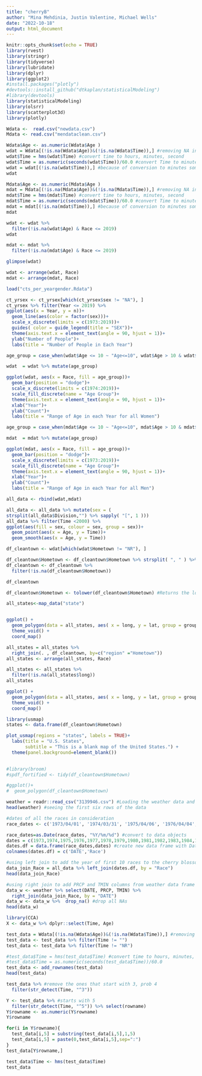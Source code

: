 ```yaml
---
title: "cherryB"
author: "Mina Mehdinia, Justin Valentine, Michael Wells"
date: "2022-10-18"
output: html_document
---
```


```r
knitr::opts_chunk$set(echo = TRUE)
library(rvest)
library(stringr)
library(tidyverse)
library(lubridate)
library(dplyr)
library(ggplot2)
#install.packages("plotly")
#devtools::install_github("dtkaplan/statisticalModeling")
#library(devtools)
library(statisticalModeling)
library(olsrr)
library(scatterplot3d)
library(plotly)
```

```r
Wdata <-  read.csv("newdata.csv")
Mdata <- read.csv("mendataclean.csv")

```

```r
Wdata$Age <- as.numeric(Wdata$Age )
wdat = Wdata[(!is.na(Wdata$Age))&(!is.na(Wdata$Time)),] #removing NA in Age and Time observation
wdat$Time = hms(wdat$Time) #convert time to hours, minutes, second
wdat$Time = as.numeric(seconds(wdat$Time))/60.0 #convert Time to minutes and to double
wdat = wdat[(!is.na(wdat$Time)),] #because of conversion to minutes some data will give NA, and because of that, we remove NA again
wdat

Mdata$Age <- as.numeric(Mdata$Age )
mdat = Mdata[(!is.na(Mdata$Age))&(!is.na(Mdata$Time)),] #removing NA in Age and Time observation
mdat$Time = hms(mdat$Time) #convert time to hours, minutes, second
mdat$Time = as.numeric(seconds(mdat$Time))/60.0 #convert Time to minutes and to double
mdat = mdat[(!is.na(mdat$Time)),] #because of conversion to minutes some data will give NA, and because of that, we remove NA again
mdat
```


```r
wdat <- wdat %>% 
  filter(!is.na(wdat$Age) & Race <= 2019)
wdat

mdat <- mdat %>% 
  filter(!is.na(mdat$Age) & Race <= 2019)
```


```r
glimpse(wdat)
```


```r
wdat <- arrange(wdat, Race)
mdat <- arrange(mdat, Race)

```

```r
load("cts_per_yeargender.Rdata")

ct_yrsex <- ct_yrsex[which(ct_yrsex$sex != "NA"), ]
ct_yrsex %>% filter(Year <= 2019) %>% 
ggplot(aes(x = Year, y = n))+
  geom_line(aes(color = factor(sex)))+
  scale_x_discrete(limits = c(1973:2019))+
  guides( color = guide_legend(title = "SEX"))+
  theme(axis.text.x = element_text(angle = 90, hjust = 1))+
  ylab("Number of People")+
  labs(title = "Number of People in Each Year")
```
```r
age_group = case_when(wdat$Age <= 10 ~ "Age<=10", wdat$Age > 10 & wdat$Age <=20 ~ "10 < Age <= 20", wdat$Age > 20 & wdat$Age <=30 ~ "20 < Age <= 30", wdat$Age > 30 & wdat$Age <=40 ~ "30 < Age <= 40", wdat$Age > 40 & wdat$Age<=50 ~ "40 < Age <= 50", wdat$Age > 50 & wdat$Age <= 60 ~ "50 < Age <= 60",wdat$Age > 60 & wdat$Age <= 70 ~ "60 < Age <= 70",wdat$Age > 70 & wdat$Age <=80 ~ "70 < Age <= 80", wdat$Age > 80 ~ "Age > 80")

wdat  = wdat %>% mutate(age_group)

ggplot(wdat, aes(x = Race, fill = age_group))+
  geom_bar(position = "dodge")+ 
  scale_x_discrete(limits = c(1974:2019))+
  scale_fill_discrete(name = "Age Group")+
  theme(axis.text.x = element_text(angle = 90, hjust = 1))+
  xlab("Year")+
  ylab("Count")+
  labs(title = "Range of Age in each Year for all Women")
```
```r
age_group = case_when(mdat$Age <= 10 ~ "Age<=10", mdat$Age > 10 & mdat$Age <=20 ~ "10 < Age <= 20", mdat$Age > 20 & mdat$Age <=30 ~ "20 < Age <= 30", mdat$Age > 30 & mdat$Age <=40 ~ "30 < Age <= 40", mdat$Age > 40 & mdat$Age<=50 ~ "40 < Age <= 50", mdat$Age > 50 & mdat$Age <= 60 ~ "50 < Age <= 60",mdat$Age > 60 & mdat$Age <= 70 ~ "60 < Age <= 70",mdat$Age > 70 & mdat$Age <=80 ~ "70 < Age <= 80", mdat$Age > 80 ~ "Age > 80")

mdat  = mdat %>% mutate(age_group)

ggplot(mdat, aes(x = Race, fill = age_group))+
  geom_bar(position = "dodge")+ 
  scale_x_discrete(limits = c(1973:2019))+
  scale_fill_discrete(name = "Age Group")+
  theme(axis.text.x = element_text(angle = 90, hjust = 1))+
  xlab("Year")+
  ylab("Count")+
  labs(title = "Range of Age in each Year for all Men")
```
```r
all_data <- rbind(wdat,mdat)
```
```r
all_data <- all_data %>% mutate(sex = (
strsplit(all_data$Division,"") %>% sapply( "[", 1 )))
all_data %>% filter(Time <2000) %>% 
ggplot(aes(fill = sex, colour = sex, group = sex))+
  geom_point(aes(x = Age, y = Time))+
  geom_smooth(aes(x = Age, y = Time))

```


```r
df_cleantown <- wdat[which(wdat$Hometown != "NR"), ]

df_cleantown$Hometown <- df_cleantown$Hometown %>% strsplit( ", " ) %>% sapply( "[", 1 )
df_cleantown <- df_cleantown %>% 
  filter(!is.na(df_cleantown$Hometown))

df_cleantown
```

```r
df_cleantown$Hometown <- tolower(df_cleantown$Hometown) #Returns the lowercase string.

all_states<-map_data("state")


ggplot() +
  geom_polygon(data = all_states, aes( x = long, y = lat, group = group), fill="white", color="grey") +
  theme_void() +
  coord_map()

all_states = all_states %>%
  right_join(. , df_cleantown, by=c("region" ="Hometown"))
all_states <- arrange(all_states, Race)

all_states <- all_states %>% 
  filter(!is.na(all_states$long))
all_states

ggplot() +
  geom_polygon(data = all_states, aes( x = long, y = lat, group = group)) +
  theme_void() +
  coord_map()
```















```r
library(usmap)
states <- data.frame(df_cleantown$Hometown)

plot_usmap(regions = "states", labels = TRUE)+
  labs(title = "U.S. States",
       subtitle = "This is a blank map of the United States.") + 
  theme(panel.background=element_blank()) 
  
```

```r
#library(broom)
#spdf_fortified <- tidy(df_cleantown$Hometown)

#ggplot()+
#  geom_polygon(df_cleantown$Hometown)
```





```r
weather = readr::read_csv("3139946.csv") #Loading the weather data and named it as data
head(weather) #seeing the first six rows of the data
```



```r
#dates of all the races in consideration
race_dates <- c('1973/04/01', '1974/03/31', '1975/04/06', '1976/04/04', '1977/04/03', '1978/04/02', '1979/04/01', '1980/03/30', '1981/04/05', '1982/04/04', '1983/03/27', '1984/04/01', '1985/03/31', '1986/04/06', '1987/04/05', '1988/03/27', '1989/04/02', '1990/04/01', '1991/03/31', '1992/04/05', '1993/04/04', '1994/04/10', '1995/04/09', '1996/03/31', '1997/04/06', '1998/04/05', '1999/04/11', '2000/04/09', '2001/04/08', '2002/04/07', '2003/04/06', '2004/04/04', '2005/04/03', '2006/04/02', '2007/04/01', '2008/04/06', '2009/04/05', '2010/04/11', '2011/04/03', '2012/04/01', '2013/04/07', '2014/04/06' ,'2015/04/12', '2016/04/03', '2017/04/02', '2018/04/07', '2019/04/07')

race_dates=as.Date(race_dates, "%Y/%m/%d") #convert to data objects
dates = c(1973,1974,1975,1976,1977,1978,1979,1980,1981,1982,1983,1984,1985,1986,1987,1988,1989,1990,1991,1992,1993,1994,1995,1996,1997,1998,1999,2000,2001,2002,2003,2004,2005,2006,2007,2008,2009,2010,2011,2012,2013,2014,2015,2016,2017,2018,2019) #create vector of year 
dates.df = data.frame(race_dates,dates) #create new data frame with Date and Year
colnames(dates.df) = c('DATE','Race')
```


```r
#using left join to add the year of first 10 races to the cherry blossom data frame
data_join_Race = all_data %>% left_join(dates.df, by = "Race")
head(data_join_Race)
```

```r
#using right join to add PRCP and TMIN columns from weather data frame to the cherry blossom data frame by the Date.
data_w <- weather %>% select(DATE, PRCP, TMIN) %>% 
  right_join(data_join_Race, by = "DATE")
data_w <- data_w %>%  drop_na() #drop all NAs
head(data_w)
```

```r
library(CCA)
X <- data_w %>% dplyr::select(Time, Age) 
```



```r
test_data = Wdata[(!is.na(Wdata$Age))&(!is.na(Wdata$Time)),] #removing NA in Age and Time observation
test_data <- test_data %>% filter(Time != "")
test_data <- test_data %>% filter(Time != "NR")

#test_data$Time = hms(test_data$Time) #convert time to hours, minutes, second
#test_data$Time = as.numeric(seconds(test_data$Time))/60.0
test_data <- add_rownames(test_data)
head(test_data)
```


```r
test_data %>% #remove the ones that start with 3, prob 4
  filter(str_detect(Time, "^3"))
```


```r
Y <- test_data %>% #starts with 5
  filter(str_detect(Time, "^5")) %>% select(rowname)
Y$rowname <- as.numeric(Y$rowname)
Y$rowname
```


```r
for(i in Y$rowname){
  test_data[i,5] = substring(test_data[i,5],1,5)
  test_data[i,5] = paste(0,test_data[i,5],sep=":")
}
test_data[Y$rowname,]
```



```r
test_data$Time <- hms(test_data$Time)
test_data
```


